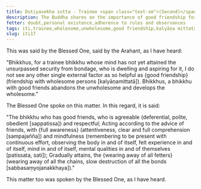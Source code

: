 ```yaml
---
title: Dutiyasekha sutta - Trainee <span class="text-sm">(Second)</span>
description: The Buddha shares on the importance of good friendship for a trainee bhikkhu.
fetter: doubt,personal existence,adherence to rules and observances
tags: iti,trainee,wholesome,unwholesome,good friendship,kalyāṇa mittatā
slug: iti17
---
```


This was said by the Blessed One, said by the Arahant, as I have heard:

"Bhikkhus, for a trainee bhikkhu whose mind has not yet attained the unsurpassed security from bondage, who is dwelling and aspiring for it, I do not see any other single external factor as so helpful as \{good friendship} (friendship with wholesome persons [kalyāṇamittatā]). Bhikkhus, a bhikkhu with good friends abandons the unwholesome and develops the wholesome."

The Blessed One spoke on this matter. In this regard, it is said:

"The bhikkhu who has good friends,
who is agreeable (deferential, polite, obedient [sappatissa]) and respectful;
Acting according to the advice of friends,
with \{full awareness} (attentiveness, clear and full comprehension [sampajañña]) and mindfulness (remembering to be present with continuous effort, observing the body in and of itself, felt experience in and of itself, mind in and of itself, mental qualities in and of themselves [patissata, sati]);
Gradually attains,
the \{wearing away of all fetters} (wearing away of all the chains, slow destruction of all the bonds [sabbasaṃyojanakkhaya])."

This matter too was spoken by the Blessed One, as I have heard.